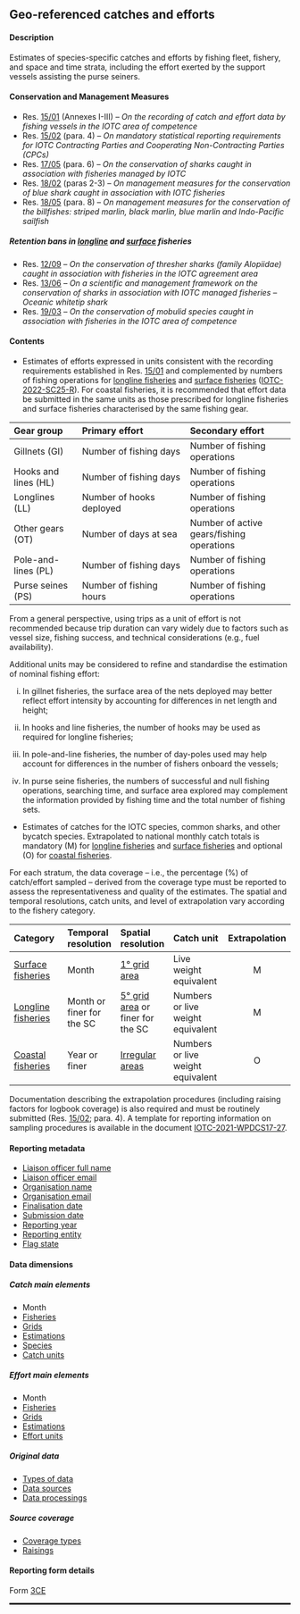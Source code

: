## Geo-referenced catches and efforts {#CEdataset}

#### Description

Estimates of species-specific catches and efforts by fishing fleet, fishery, and space and time strata, including the effort exerted by the support vessels assisting the purse seiners. 

#### Conservation and Management Measures

- Res. [15/01](https://www.iotc.org/cmm/resolution-1501-recording-catch-and-effort-data-fishing-vessels-iotc-area-competence) (Annexes I-III) -- _On the recording of catch and effort data by fishing vessels in the IOTC area of competence_
- Res. [15/02](https://www.iotc.org/cmm/resolution-1502-mandatory-statistical-reporting-requirements-iotc-contracting-parties-and) (para. 4)  -- _On mandatory statistical reporting requirements for IOTC Contracting Parties and Cooperating Non-Contracting Parties (CPCs)_
- Res. [17/05](https://www.iotc.org/cmm/resolution-1705-conservation-sharks-caught-association-fisheries-managed-iotc) (para. 6) -- _On the conservation of sharks caught in association with fisheries managed by IOTC_
- Res. [18/02](https://iotc.org/cmm/resolution-1802-management-measures-conservation-blue-shark-caught-association-iotc-fisheries) (paras 2-3) -- _On management measures for the conservation of blue shark caught in association with IOTC fisheries_
- Res. [18/05](https://www.iotc.org/cmm/resolution-1805-management-measures-conservation-billfishes-striped-marlin-black-marlin-blue) (para. 8) -- _On management measures for the conservation of the billfishes: striped marlin, black marlin, blue marlin and Indo-Pacific sailfish_

##### Retention bans in [longline](#iotclonglinefishery) and [surface](#iotcsurfacefishery) fisheries

- Res. [12/09](https://iotc.org/cmm/resolution-1209-conservation-thresher-sharks-family-alopiidae-caught-association-fisheries-iotc) -- _On the conservation of thresher sharks (family Alopiidae) caught in association with fisheries in the IOTC agreement area_
- Res. [13/06](https://iotc.org/cmm/resolution-1306-scientific-and-management-framework-conservation-sharks-species-caught) -- _On a scientific and management framework on the conservation of sharks in association with IOTC managed fisheries_ -- _Oceanic whitetip shark_
- Res. [19/03](https://iotc.org/cmm/resolution-1903-conservation-mobulid-rays-caught-association-fisheries-iotc-area-competence) -- _On the conservation of mobulid species caught in association with fisheries in the IOTC area of competence_

#### Contents

- Estimates of efforts expressed in units consistent with the recording requirements established in Res. [15/01](https://www.iotc.org/cmm/resolution-1501-recording-catch-and-effort-data-fishing-vessels-iotc-area-competence) and complemented by numbers of fishing operations for [longline fisheries](#iotclonglinefishery) and [surface fisheries](#iotcsurfacefishery) ([IOTC-2022-SC25-R](https://iotc.org/documents/SC/25/RE)). For coastal fisheries, it is recommended that effort data be submitted in the same units as those prescribed for longline fisheries and surface fisheries characterised by the same fishing gear. 

| Gear group | Primary effort | Secondary effort | 
| :------------ | :-------------------- | :------------------- |
Gillnets (GI)        | Number of fishing days   | Number of fishing operations |
Hooks and lines (HL) | Number of fishing days   | Number of fishing operations |
Longlines (LL)       | Number of hooks deployed | Number of fishing operations |
Other gears (OT)     | Number of days at sea    | Number of active gears/fishing operations |
Pole-and-lines (PL)  | Number of fishing days   | Number of fishing operations |
Purse seines (PS)    | Number of fishing hours  | Number of fishing operations |

From a general perspective, using trips as a unit of effort is not recommended because trip duration can vary widely due to factors such as vessel size, fishing success, and technical considerations (e.g., fuel availability).

Additional units may be considered to refine and standardise the estimation of nominal fishing effort:

i. In gillnet fisheries, the surface area of the nets deployed may better reflect effort intensity by accounting for differences in net length and height;

ii. In hooks and line fisheries, the number of hooks may be used as required for longline fisheries;

iii. In pole-and-line fisheries, the number of day-poles used may help account for differences in the number of fishers onboard the vessels;

iv. In purse seine fisheries, the numbers of successful and null fishing operations, searching time, and surface area explored may complement the information provided by fishing time and the total number of fishing sets. 

- Estimates of catches for the IOTC species, common sharks, and other bycatch species. Extrapolated to national monthly catch totals is mandatory (M) for [longline fisheries](#iotclonglinefishery) and [surface fisheries](#iotcsurfacefishery) and optional (O) for [coastal fisheries](#iotccoastalfishery).

For each stratum, the data coverage -- i.e., the percentage (%) of catch/effort sampled -- derived from the coverage type must be reported to assess the representativeness and quality of the estimates. The spatial and temporal resolutions, catch units, and level of extrapolation vary according to the fishery category.

| Category | Temporal resolution | Spatial resolution | Catch unit | Extrapolation | 
| :-------------- | :----------- | :---------- | :------------- | :-------: |
[Surface fisheries](#iotcsurfacefishery)  | Month | [1° grid area](../domain/admin/#IOgrids1x1) | Live weight equivalent | M |
[Longline fisheries](#iotclonglinefishery) | Month or finer for the SC | [5° grid area](../domain/admin/#IOgrids5x5) or finer for the SC | Numbers or live weight equivalent | M |
[Coastal fisheries](#iotccoastalfishery) | Year or finer | [Irregular areas](../domain/admin/#IOTCareasAR) | Numbers or live weight equivalent | O |

Documentation describing the extrapolation procedures (including raising factors for logbook coverage) is also required and must be routinely submitted (Res. [15/02](https://iotc.org/cmm/resolution-1502-mandatory-statistical-reporting-requirements-iotc-contracting-parties-and); para. 4). A template for reporting information on sampling procedures is available in the document [IOTC-2021-WPDCS17-27](https://www.iotc.org/WPDCS/17/27).

#### Reporting metadata

- [Liaison officer full name](#fcname)
- [Liaison officer email](#fcemail)
- [Organisation name](#orgname)
- [Organisation email](#orgemail)
- [Finalisation date](#findate)
- [Submission date](#subdate)
- [Reporting year](#repyear)
- [Reporting entity](#repentity)
- [Flag state](#repflagstate)

#### Data dimensions 

##### Catch main elements

- Month
- [Fisheries](../domain/fisheries/#fisheries)
- [Grids](../domain/admin/#IOTCgridsCESF)
- [Estimations](../domain/data/#estimations)
- [Species](../domain/biological/#allSpecies)  
- [Catch units](../domain/fisheries/#catchUnits)

##### Effort main elements

- Month
- [Fisheries](../domain/fisheries/#fisheries)
- [Grids](../domain/admin/#IOTCgridsCESF)
- [Estimations](../domain/data/#estimations)
- [Effort units](../domain/fisheries/#effortUnits)

##### Original data

- [Types of data](../domain/data/#types)
- [Data sources](../domain/data/#sourcesCE)
- [Data processings](../domain/data/#processingsCE)

##### Source coverage

- [Coverage types](../domain/data/#coverageTypes)
- [Raisings](../domain/data/#raisings)

#### Reporting form details

Form [3CE](../forms/#Form_3CE)

<hr style="border:1.5px solid black">
